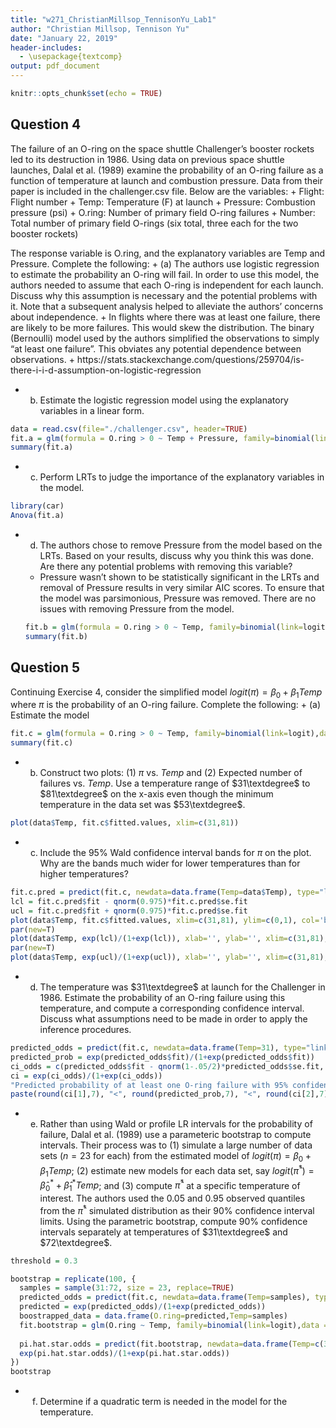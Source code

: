 ```yaml
---
title: "w271_ChristianMillsop_TennisonYu_Lab1"
author: "Christian Millsop, Tennison Yu"
date: "January 22, 2019"
header-includes:
  - \usepackage{textcomp}
output: pdf_document
---
```


```r
knitr::opts_chunk$set(echo = TRUE)
```

## Question 4

The failure of an O-ring on the space shuttle Challenger's booster rockets led to its destruction in 1986. Using data on previous space shuttle launches, Dalal et al. (1989) examine the probability of an O-ring failure as a function of temperature at launch and combustion pressure. Data from their paper is included in the challenger.csv file. Below are the variables:
+ Flight: Flight number
+ Temp: Temperature (F) at launch
+ Pressure: Combustion pressure (psi)
+ O.ring: Number of primary field O-ring failures
+ Number: Total number of primary field O-rings (six total, three each for the two booster rockets)

The response variable is O.ring, and the explanatory variables are Temp and Pressure. Complete the following:
+ (a) The authors use logistic regression to estimate the probability an O-ring will fail. In order to use this model, the authors needed to assume that each O-ring is independent for each launch. Discuss why this assumption is necessary and the potential problems with it. Note that a subsequent analysis helped to alleviate the authors' concerns about independence.
  + In flights where there was at least one failure, there are likely to be more failures.  This would skew the distribution.  The binary (Bernoulli) model used by the authors simplified the observations to simply "at least one failure".  This obviates any potential dependence between observations. 
  + https://stats.stackexchange.com/questions/259704/is-there-i-i-d-assumption-on-logistic-regression

+ (b) Estimate the logistic regression model using the explanatory variables in a linear form.
```r
data = read.csv(file="./challenger.csv", header=TRUE)
fit.a = glm(formula = O.ring > 0 ~ Temp + Pressure, family=binomial(link=logit),data = data)
summary(fit.a)
```

+ (c) Perform LRTs to judge the importance of the explanatory variables in the model.
```r
library(car)
Anova(fit.a)
```

+ (d) The authors chose to remove Pressure from the model based on the LRTs. Based on your results, discuss why you think this was done.  Are there any potential problems with removing this variable?
  + Pressure wasn't shown to be statistically significant in the LRTs and removal of Pressure results in very similar AIC scores.  To ensure that the model was parsimonious, Pressure was removed.  There are no issues with removing Pressure from the model.
```r
fit.b = glm(formula = O.ring > 0 ~ Temp, family=binomial(link=logit),data = data)
summary(fit.b)
```

## Question 5

Continuing Exercise 4, consider the simplified model $logit(\pi) = \beta_0 + \beta_1 Temp$ where $\pi$ is the probability of an O-ring failure.  Complete the following:
+ (a) Estimate the model
```r
fit.c = glm(formula = O.ring > 0 ~ Temp, family=binomial(link=logit),data = data)
summary(fit.c)
```

+ (b) Construct two plots: (1) $\pi$ vs. $Temp$ and (2) Expected number of failures vs. $Temp$.  Use a temperature range of $31\textdegree$ to $81\textdegree$ on the x-axis even though the minimum temperature in the data set was $53\textdegree$.
```r
plot(data$Temp, fit.c$fitted.values, xlim=c(31,81))
```

+ (c) Include the 95% Wald confidence interval bands for $\pi$ on the plot.  Why are the bands much wider for lower temperatures than for higher temperatures?
```r
fit.c.pred = predict(fit.c, newdata=data.frame(Temp=data$Temp), type="link", se.fit=TRUE)
lcl = fit.c.pred$fit - qnorm(0.975)*fit.c.pred$se.fit
ucl = fit.c.pred$fit + qnorm(0.975)*fit.c.pred$se.fit
plot(data$Temp, fit.c$fitted.values, xlim=c(31,81), ylim=c(0,1), col='blue')
par(new=T)
plot(data$Temp, exp(lcl)/(1+exp(lcl)), xlab='', ylab='', xlim=c(31,81), ylim=c(0,1))
par(new=T)
plot(data$Temp, exp(ucl)/(1+exp(ucl)), xlab='', ylab='', xlim=c(31,81), ylim=c(0,1))
```

+ (d) The temperature was $31\textdegree$ at launch for the Challenger in 1986.  Estimate the probability of an O-ring failure using this temperature, and compute a corresponding confidence interval.  Discuss what assumptions need to be made in order to apply the inference procedures.
```r
predicted_odds = predict(fit.c, newdata=data.frame(Temp=31), type="link", se.fit = TRUE)
predicted_prob = exp(predicted_odds$fit)/(1+exp(predicted_odds$fit))
ci_odds = c(predicted_odds$fit - qnorm(1-.05/2)*predicted_odds$se.fit, predicted_odds$fit + qnorm(1-.05/2)*predicted_odds$se.fit)
ci = exp(ci_odds)/(1+exp(ci_odds))
"Predicted probability of at least one O-ring failure with 95% confidence interval:"
paste(round(ci[1],7), "<", round(predicted_prob,7), "<", round(ci[2],7))
```

+ (e) Rather than using Wald or profile LR intervals for the probability of failure, Dalal et al. (1989) use a parameteric bootstrap to compute intervals.  Their process was to (1) simulate a large number of data sets ($n = 23$ for each) from the estimated model of $logit(\pi) = \beta_0 + \beta_1 Temp$; (2) estimate new models for each data set, say $logit(\hat \pi^*) = \hat \beta_0^* + \hat \beta_1^* Temp$; and (3) compute $\hat \pi^*$ at a specific temperature of interest.  The authors used the 0.05 and 0.95 observed quantiles from the $\hat \pi^*$ simulated distribution as their 90% confidence interval limits.  Using the parametric bootstrap, compute 90% confidence intervals separately at temperatures of $31\textdegree$ and $72\textdegree$.
```r
threshold = 0.3

bootstrap = replicate(100, {
  samples = sample(31:72, size = 23, replace=TRUE)
  predicted_odds = predict(fit.c, newdata=data.frame(Temp=samples), type="link")
  predicted = exp(predicted_odds)/(1+exp(predicted_odds))
  boostrapped_data = data.frame(O.ring=predicted,Temp=samples)
  fit.bootstrap = glm(O.ring ~ Temp, family=binomial(link=logit),data = boostrapped_data, control = list(maxit = 50))
  
  pi.hat.star.odds = predict(fit.bootstrap, newdata=data.frame(Temp=c(31,72)), type="link")
  exp(pi.hat.star.odds)/(1+exp(pi.hat.star.odds))
})
bootstrap
```


+ (f) Determine if a quadratic term is needed in the model for the temperature.